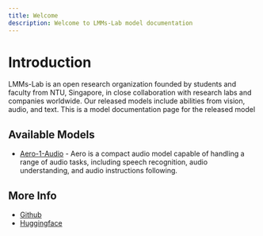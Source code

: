 ```yaml
---
title: Welcome
description: Welcome to LMMs-Lab model documentation
---
```


# Introduction

LMMs-Lab is an open research organization founded by students and faculty from NTU, Singapore, in close collaboration with research labs and companies worldwide. Our released models include abilities from vision, audio, and text. This is a model documentation page for the released model

## Available Models

- [Aero-1-Audio](/docs/models/aero-1-audio) - Aero is a compact audio model capable of handling a range of audio tasks, including speech recognition, audio understanding, and audio instructions following.

## More Info

- [Github](https://github.com/EvolvingLMMs-Lab)
- [Huggingface](https://huggingface.co/lmms-lab)
